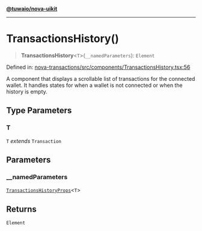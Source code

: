 [**@tuwaio/nova-uikit**](../../../README.md)

***

# TransactionsHistory()

> **TransactionsHistory**\<`T`\>(`__namedParameters`): `Element`

Defined in: [nova-transactions/src/components/TransactionsHistory.tsx:56](https://github.com/TuwaIO/nova-uikit/blob/25426986a8d53b04017c7a66504f80560134f81d/packages/nova-transactions/src/components/TransactionsHistory.tsx#L56)

A component that displays a scrollable list of transactions for the connected wallet.
It handles states for when a wallet is not connected or when the history is empty.

## Type Parameters

### T

`T` *extends* `Transaction`

## Parameters

### \_\_namedParameters

[`TransactionsHistoryProps`](../type-aliases/TransactionsHistoryProps.md)\<`T`\>

## Returns

`Element`
